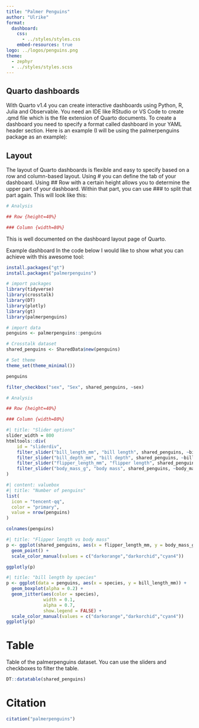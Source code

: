 ```yaml
---
title: "Palmer Penguins"
author: "Ulrike"
format: 
  dashboard:
    css: 
      - ../styles/styles.css
    embed-resources: true
logo: ../logos/penguins.png
theme: 
  - zephyr
  - ../styles/styles.scss
---
```


## Quarto dashboards
With Quarto v1.4 you can create interactive dashboards using Python, R, Julia and Observable. You need an IDE like RStudio or VS Code to create .qmd file which is the file extension of Quarto documents. To create a dashboard you need to specify a format called dashboard in your YAML header section. Here is an example (I will be using the palmerpenguins package as an example):

## Layout
The layout of Quarto dashboards is flexible and easy to specify based on a row and column-based layout. Using # you can define the tab of your dashboard. Using ## Row with a certain height allows you to determine the upper part of your dashboard. Within that part, you can use ### to split that part again. This will look like this:

```r
# Analysis

## Row {height=40%}

### Column {width=80%}
```

This is well documented on the dashboard layout page of Quarto.

Example dashboard
In the code below I would like to show what you can achieve with this awesome tool:

```r
install.packages("gt")
install.packages("palmerpenguins")
```


```r
# import packages
library(tidyverse)
library(crosstalk)
library(DT)
library(plotly)
library(gt)
library(palmerpenguins)
```
```r
# import data
penguins <- palmerpenguins::penguins
```

```r
# Crosstalk dataset
shared_penguins <- SharedData$new(penguins)
```

```r
# Set theme
theme_set(theme_minimal())
```

```r
penguins
```


```r
filter_checkbox("sex", "Sex", shared_penguins, ~sex)
```

```r
# Analysis

## Row {height=40%}

### Column {width=80%}

#| title: "Slider options"
slider_width = 800
htmltools::div(
    id = "sliderdiv", 
    filter_slider("bill_length_mm", "bill length", shared_penguins, ~bill_length_mm, width = slider_width),
    filter_slider("bill_depth_mm", "bill depth", shared_penguins, ~bill_depth_mm, width = slider_width),
    filter_slider("flipper_length_mm", "flipper length", shared_penguins, ~flipper_length_mm, width = slider_width),
    filter_slider("body_mass_g", "body mass", shared_penguins, ~body_mass_g, width = slider_width)
)
```

```r
#| content: valuebox
#| title: "Number of penguins"
list(
  icon = "tencent-qq",
  color = "primary",
  value = nrow(penguins)
)
```
```r
colnames(penguins)
```


```r
#| title: "Flipper length vs body mass"
p <- ggplot(shared_penguins, aes(x = flipper_length_mm, y = body_mass_g, color = species, shape = species)) +
  geom_point() +
  scale_color_manual(values = c("darkorange","darkorchid","cyan4")) 

ggplotly(p)
```

```r
#| title: "bill length by species"
p <- ggplot(data = penguins, aes(x = species, y = bill_length_mm)) +
  geom_boxplot(alpha = 0.2) +
  geom_jitter(aes(color = species),
              width = 0.1, 
              alpha = 0.7,
              show.legend = FALSE) +
  scale_color_manual(values = c("darkorange","darkorchid","cyan4"))
ggplotly(p)
```
# Table

Table of the palmerpenguins dataset. You can use the sliders and checkboxes to filter the table.
```r
DT::datatable(shared_penguins)
```
# Citation
```r
citation("palmerpenguins")
```

